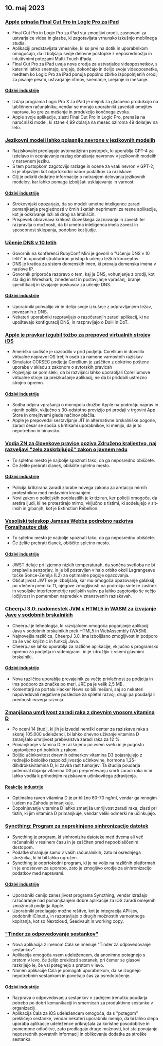 

<CallToAction />

<Steps>

## 10. maj 2023

### [Apple prinaša Final Cut Pro in Logic Pro za iPad](https://www.apple.com/newsroom/2023/05/apple-brings-final-cut-pro-and-logic-pro-to-ipad/)

- Final Cut Pro in Logic Pro za iPad sta zmogljivi orodji, zasnovani za ustvarjalce videa in glasbe, ki zagotavljata vrhunsko izkušnjo mobilnega studia.
- Aplikaciji predstavljata vmesnike, ki so prvi na dotik in uporabnikom omogočajo, da izboljšajo svoje delovne postopke z neposrednostjo in intuitivnimi potezami Multi-Touch iPada.
- Final Cut Pro za iPad uvaja nova orodja za ustvarjalce videoposnetkov, s katerimi lahko snemajo, urejajo, dokončajo in delijo svoje videoposnetke, medtem ko Logic Pro za iPad ponuja popolno zbirko izpopolnjenih orodij za pisanje pesmi, ustvarjanje ritmov, snemanje, urejanje in mešanje.

#### [Odzivi industrije](http://news.ycombinator.com/item?id=35873732)

- Izdaja programa Logic Pro X za iPad je mejnik za glasbeno produkcijo na tabličnem računalniku, vendar se morajo uporabniki zavedati omejitev naprave, ko gre za mešanje in produkcijo končnega zvoka.
- Apple svoje aplikacije, zlasti Final Cut Pro in Logic Pro, prenaša na naročniški model, ki stane 4,99 dolarja na mesec oziroma 49 dolarjev na leto.

### [Jezikovni modeli lahko pojasnijo nevrone v jezikovnih modelih](https://openai.com/research/language-models-can-explain-neurons-in-language-models)

- Raziskovalci predlagajo avtomatiziran postopek, ki uporablja GPT-4 za izdelavo in ocenjevanje razlag obnašanja nevronov v jezikovnih modelih v naravnem jeziku.
- S tem postopkom zagotovijo razlage in ocene za vsak nevron v GPT-2, ki je objavljen kot odprtokodni nabor podatkov za raziskave.
- Cilj je odkriti dodatne informacije o notranjem delovanju jezikovnih modelov, kar lahko pomaga izboljšati usklajevanje in varnost.

#### [Odzivi industrije](http://news.ycombinator.com/item?id=35877402)

- Strokovnjaki opozarjajo, da so modeli umetne inteligence zaradi pomanjkanja preglednosti v črnih škatlah neprimerni za resne aplikacije, kot je odkrivanje laži ali drog na letališčih.
- Prispevek obravnava krhkost človeškega zaznavanja in zavesti ter razpravlja o možnosti, da bi umetna inteligenca imela zavest in sposobnost sklepanja, podobno kot ljudje.

### [Učenje DNS v 10 letih](https://jvns.ca/blog/2023/05/08/new-talk-learning-dns-in-10-years/)

- Govornik na konferenci RubyConf Mini je govoril o "Učenju DNS v 10 letih" in uporabil strukturiran pristop k učenju težkih konceptov.
- DNS je kratica za sistem domenskih imen, ki prevaja domenska imena v naslove IP.
- Govornik priporoča razpravo o tem, kaj je DNS, vohunjenje z orodji, kot sta dig in Wireshark, zmedenost in postavljanje vprašanj, branje specifikacij in izvajanje poskusov za učenje DNS.

#### [Odzivi industrije](http://news.ycombinator.com/item?id=35870654)

- Uporabniki pohvalijo vir in delijo svoje izkušnje z odpravljanjem težav, povezanih z DNS.
- Nekateri uporabniki razpravljajo o razočaranjih zaradi aplikacij, ki ne upoštevajo konfiguracij DNS, in razpravljajo o DoH in DoT.

### [Apple je pravkar izgubil tožbo za prepoved virtualnih strojev iOS](https://www.techradar.com/news/apple-just-lost-its-lawsuit-trying-to-ban-ios-virtual-machines)

- Ameriško sodišče je razsodilo v prid podjetju Corellium in dovolilo virtualne naprave iOS tretjih oseb za namene varnostnih raziskav
- Simulator CORSEC podjetja Corellium je zaščiten z doktrino poštene uporabe v skladu z zakonom o avtorskih pravicah
- Pojavljajo se pomisleki, da bi razvijalci lahko uporabljali Corelliumove virtualne stroje za preizkušanje aplikacij, ne da bi pridobili ustrezno strojno opremo.

#### [Odzivi industrije](http://news.ycombinator.com/item?id=35880466)

- Sodba odpira vprašanja o monopolu družbe Apple na področju naprav in njenih politik, vključno s 30-odstotno provizijo pri prodaji v trgovini App Store in omejitvami glede načinov plačila.
- Apple je prepovedal sestavljanje JIT in alternativne brskalniške pogone, zaradi česar se sooča s kritikami uporabnikov, ki menijo, da je to nepotrebno in hinavsko.

### [Vodja ZN za človekove pravice poziva Združeno kraljestvo, naj razveljavi "zelo zaskrbljujoč" zakon o javnem redu](https://www.ohchr.org/en/press-releases/2023/04/un-human-rights-chief-urges-uk-reverse-deeply-troubling-public-order-bill)

- To spletno mesto je najbolje spoznati tako, da ga neposredno obiščete.
- Če želite prebrati članek, obiščite spletno mesto.

#### [Odzivi industrije](http://news.ycombinator.com/item?id=35871394)

- Policija kritizirana zaradi zlorabe novega zakona za aretacijo mirnih protestnikov med nedavnim kronanjem.
- Novi zakon o policijskih pooblastilih je kritiziran, ker policiji omogoča, da aretira ljudi, ki ne protestirajo mirno, vključno s tistimi, ki sodelujejo v sit- insih in gibanjih, kot je Extinction Rebellion.

### [Vesoljski teleskop Jamesa Webba podrobno razkriva Fomalhautov disk](https://skyandtelescope.org/astronomy-news/the-james-webb-space-telescope-reveals-fomalhauts-disk-in-unprecedented-detail/)

- To spletno mesto je najbolje spoznati tako, da ga neposredno obiščete.
- Če želite prebrati članek, obiščite spletno mesto.

#### [Odzivi industrije](http://news.ycombinator.com/item?id=35874704)

- JWST deluje pri izjemno nizkih temperaturah, da sončna svetloba ne bi preplavila senzorjev, in je bil postavljen v halo orbito okoli Lagrangeeve točke Sonce-Zemlja (L2) za optimalne pogoje opazovanja.
- Občutljivost JWT se je izboljšala, kar mu omogoča opazovanje galaksij po rdečem premiku 11, njegove zmogljivosti na področju sinteze zaslonk in vesoljske interferometrije radijskih valov pa lahko zagotovijo še večjo ločljivost in pomemben napredek v znanstvenih raziskavah.

### [CheerpJ 3.0: nadomestek JVM v HTML5 in WASM za izvajanje Jave v sodobnih brskalnikih](https://leaningtech.com/announcing-cheerpj-3-0-a-jvm-replacement-in-html5-and-webassembly-to-run-java-applications-and-applets-on-modern-browsers/)

- CheerpJ je tehnologija, ki razvijalcem omogoča poganjanje aplikacij Java v sodobnih brskalnikih prek HTML5 in WebAssembly (WASM).
- Najnovejša različica, CheerpJ 3.0, ima izboljšano zmogljivost in podporo za še več knjižnic in funkcij Java.
- CheerpJ se lahko uporablja za različne aplikacije, vključno s programsko opremo za podjetja in videoigrami, in je združljiv z vsemi glavnimi brskalniki.

#### [Odzivi industrije](http://news.ycombinator.com/item?id=35873552)

- Nova različica uporablja prevajalnik za večjo privlačnost za podjetja in ima podporo za značke po meri, JRE pa je velik 2,5 MB.
- Komentarji na portalu Hacker News so bili mešani, saj so nekateri napovedovali negativne posledice za spletni razvoj, drugi pa poudarjali prednosti novega razvoja.

### [Zmanjšana umrljivost zaradi raka z dnevnim vnosom vitamina D](https://www.dkfz.de/en/presse/pressemitteilungen/2023/dkfz-pm-23-27-Reduced-cancer-mortality-with-daily-vitamin-D-intake.php)

- Po oceni 14 študij, ki jih je izvedel nemški center za raziskave raka s skoraj 105.000 udeleženci, bi lahko dnevno uživanje vitamina D zmanjšalo umrljivost prebivalstva zaradi raka za 12 %.
- Pomanjkanje vitamina D je razširjeno po vsem svetu in je pogosto ugotovljeno pri bolnikih z rakom.
- Boljšo učinkovitost dnevnih odmerkov vitamina D3 pojasnjujejo z rednejšo biološko razpoložljivostjo učinkovine, hormona 1,25-dihidroksivitamina D, ki zavira rast tumorjev. Ta študija poudarja potencial dajanja vitamina D3 pri preprečevanju smrti zaradi raka in bi lahko vodila k prihodnjim raziskavam učinkovitega zdravljenja.

#### [Reakcije industrije](http://news.ycombinator.com/item?id=35876062)

- Optimalna raven vitamina D je približno 60-70 ng/ml, vendar ga mnogim ljudem na Zahodu primanjkuje.
- Dopolnjevanje vitamina D lahko zmanjša umrljivost zaradi raka, zlasti pri tistih, ki jim vitamina D primanjkuje, vendar veliki odmerki ne učinkujejo.

### [Syncthing: Program za neprekinjeno sinhronizacijo datotek](https://syncthing.net/)

- Syncthing je program, ki sinhronizira datoteke med dvema ali več računalniki v realnem času in je zaščiten pred nepooblaščenim dostopom.
- Podatke shranjuje samo v vaših računalnikih, zato ni osrednjega strežnika, ki bi bil lahko ogrožen.
- Syncthing je odprtokodni program, ki je na voljo na različnih platformah in je enostaven za uporabo, zato je zmogljivo orodje za sinhronizacijo podatkov med napravami.

#### [Odzivi industrije](http://news.ycombinator.com/item?id=35879039)

- Uporabniki cenijo zanesljivost programa Syncthing, vendar izražajo razočaranje nad pomanjkanjem dobre aplikacije za iOS zaradi omejenih zmožnosti podjetja Apple.
- Uporabniki predlagajo možne rešitve, kot je integracija API-jev, podobnih iCloudu, in razpravljajo o drugih možnostih varnostnega kopiranja, kot so Nextcloud, Seedvault in working copy.

### ["Tinder za odpovedovanje sestankov"](https://meetcala.com/)

- Nova aplikacija z imenom Cala se imenuje "Tinder za odpovedovanje sestankov".
- Aplikacija omogoča vsem udeležencem, da anonimno potegnejo s prstom v levo, če želijo preklicati sestanek, pri čemer se glasovi razkrijejo le, če vsi potegnejo s prstom v levo.
- Namen aplikacije Cala je pomagati uporabnikom, da se izognejo nepotrebnim sestankom in povečajo čas za osredotočenje.

#### [Odzivi industrije](http://news.ycombinator.com/item?id=35868685)

- Razprava o odpovedovanju sestankov v zadnjem trenutku poudarja potrebo po dobri komunikaciji in smernicah za produktivne sestanke v organizaciji.
- Aplikacija Cala za iOS udeležencem omogoča, da s "potegom" prekličejo sestanke, vendar nekateri uporabniki menijo, da bi lahko slepa uporaba aplikacije udeležence prikrajšala za koristne posodobitve in pomembne odločitve, zato predlagajo druge možnosti, kot sta ponujanje neposrednih povratnih informacij in oblikovanje dodatka za stroške sestanka.

</Steps>
